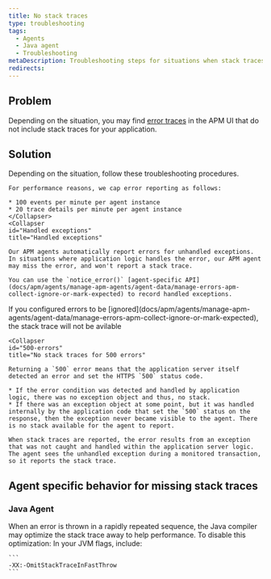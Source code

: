 ```yaml
---
title: No stack traces 
type: troubleshooting
tags:
  - Agents
  - Java agent
  - Troubleshooting
metaDescription: Troubleshooting steps for situations when stack traces are missing for error traces with your New Relic Java app.
redirects:
---
```


## Problem

Depending on the situation, you may find [error traces](/docs/apm/applications-menu/error-analytics/error-analytics-manage-error-traces) in the APM UI that do not include stack traces for your application.

## Solution

Depending on the situation, follow these troubleshooting procedures.

<CollapserGroup>
  <Collapser
    id="Caps on error reporting"
    title="Caps on error reporting"
  >

    For performance reasons, we cap error reporting as follows:

    * 100 events per minute per agent instance
    * 20 trace details per minute per agent instance
    </Collapser>
    <Collapser
    id="Handled exceptions"
    title="Handled exceptions"
  >
    Our APM agents automatically report errors for unhandled exceptions. In situations where application logic handles the error, our APM agent may miss the error, and won't report a stack trace.

    You can use the `notice_error()` [agent-specific API](docs/apm/agents/manage-apm-agents/agent-data/manage-errors-apm-collect-ignore-or-mark-expected) to record handled exceptions.
</Collapser>
    <Collapser
    id="Ignored errors"
    title="Errors are ignored"
  >
    If you configured errors to be [ignored](docs/apm/agents/manage-apm-agents/agent-data/manage-errors-apm-collect-ignore-or-mark-expected), the stack trace will not be avilable
</Collapser>

    <Collapser
    id="500-errors"
    title="No stack traces for 500 errors"
  >
    Returning a `500` error means that the application server itself detected an error and set the HTTPS `500` status code.

    * If the error condition was detected and handled by application logic, there was no exception object and thus, no stack.
    * If there was an exception object at some point, but it was handled internally by the application code that set the `500` status on the response, then the exception never became visible to the agent. There is no stack available for the agent to report.

    When stack traces are reported, the error results from an exception that was not caught and handled within the application server logic. The agent sees the unhandled exception during a monitored transaction, so it reports the stack trace.
 </Collapser>

</CollapserGroup>

## Agent specific behavior for missing stack traces

### Java Agent

<CollapserGroup>
  <Collapser
    id="repeated-errors"
    title="No stack traces for rapidly repeated errors"
  >
    When an error is thrown in a rapidly repeated sequence, the Java compiler may optimize the stack trace away to help performance. To disable this optimization: In your JVM flags, include:

    ```
    -XX:-OmitStackTraceInFastThrow
    ```
  </Collapser>
</CollapserGroup>
